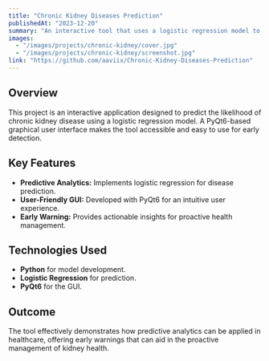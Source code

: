```yaml
---
title: "Chronic Kidney Diseases Prediction"
publishedAt: "2023-12-20"
summary: "An interactive tool that uses a logistic regression model to predict chronic kidney disease, featuring a user-friendly PyQt6 GUI for early detection and proactive health management."
images:
  - "/images/projects/chronic-kidney/cover.jpg"
  - "/images/projects/chronic-kidney/screenshot.jpg"
link: "https://github.com/aaviix/Chronic-Kidney-Diseases-Prediction"
---
```


## Overview

This project is an interactive application designed to predict the likelihood of chronic kidney disease using a logistic regression model. A PyQt6-based graphical user interface makes the tool accessible and easy to use for early detection.

## Key Features

- **Predictive Analytics:** Implements logistic regression for disease prediction.
- **User-Friendly GUI:** Developed with PyQt6 for an intuitive user experience.
- **Early Warning:** Provides actionable insights for proactive health management.

## Technologies Used

- **Python** for model development.
- **Logistic Regression** for prediction.
- **PyQt6** for the GUI.

## Outcome

The tool effectively demonstrates how predictive analytics can be applied in healthcare, offering early warnings that can aid in the proactive management of kidney health.
